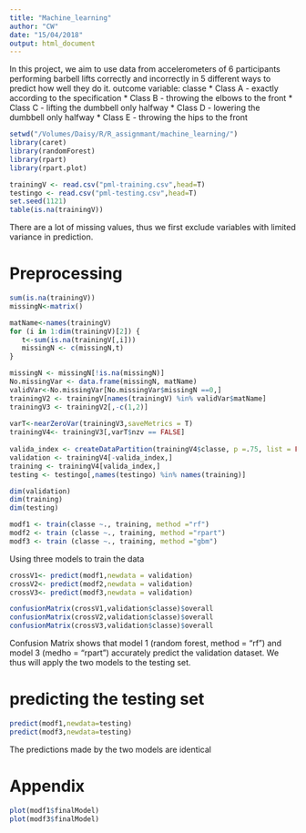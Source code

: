 ```yaml
---
title: "Machine_learning"
author: "CW"
date: "15/04/2018"
output: html_document
---
```

In this project, we aim to use data from accelerometers of 6 participants performing barbell lifts correctly and incorrectly in 5 different ways to predict how well they do it. 
outcome variable: classe
* Class A - exactly according to the specification
* Class B - throwing the elbows to the front
* Class C - lifting the dumbbell only halfway
* Class D - lowering the dumbbell only halfway
* Class E - throwing the hips to the front

```r
setwd("/Volumes/Daisy/R/R_assignmant/machine_learning/")
library(caret)
library(randomForest)
library(rpart)
library(rpart.plot)
```

```r
trainingV <- read.csv("pml-training.csv",head=T)
testingo <- read.csv("pml-testing.csv",head=T)
set.seed(1121)
table(is.na(trainingV))
```
There are a lot of missing values, thus we first exclude variables with limited variance in prediction.

# Preprocessing
```r
sum(is.na(trainingV))
missingN<-matrix()

matName<-names(trainingV)
for (i in 1:dim(trainingV)[2]) {
   t<-sum(is.na(trainingV[,i]))
   missingN <- c(missingN,t)
}

missingN <- missingN[!is.na(missingN)]
No.missingVar <- data.frame(missingN, matName)
validVar<-No.missingVar[No.missingVar$missingN ==0,]
trainingV2 <- trainingV[names(trainingV) %in% validVar$matName]
trainingV3 <- trainingV2[,-c(1,2)]
 
varT<-nearZeroVar(trainingV3,saveMetrics = T)
trainingV4<- trainingV3[,varT$nzv == FALSE]
 
valida_index <- createDataPartition(trainingV4$classe, p =.75, list = FALSE)
validation <- trainingV4[-valida_index,]
training <- trainingV4[valida_index,]
testing <- testingo[,names(testingo) %in% names(training)]

dim(validation)
dim(training)
dim(testing)
```


```r
modf1 <- train(classe ~., training, method ="rf")
modf2 <- train (classe ~., training, method ="rpart")
modf3 <- train (classe ~., training, method ="gbm")
```

Using three models to train the data

```r
crossV1<- predict(modf1,newdata = validation)
crossV2<- predict(modf2,newdata = validation)
crossV3<- predict(modf3,newdata = validation)
```

```r
confusionMatrix(crossV1,validation$classe)$overall
confusionMatrix(crossV2,validation$classe)$overall
confusionMatrix(crossV3,validation$classe)$overall
```

Confusion Matrix shows that model 1 (random forest, method = "rf") and model 3 (medho = "rpart") accurately predict the validation dataset. We thus will apply the two models to the testing set.

# predicting the testing set
```r
predict(modf1,newdata=testing)
predict(modf3,newdata=testing)
```
The predictions made by the two models are identical

# Appendix
```r
plot(modf1$finalModel)
plot(modf3$finalModel)
```
